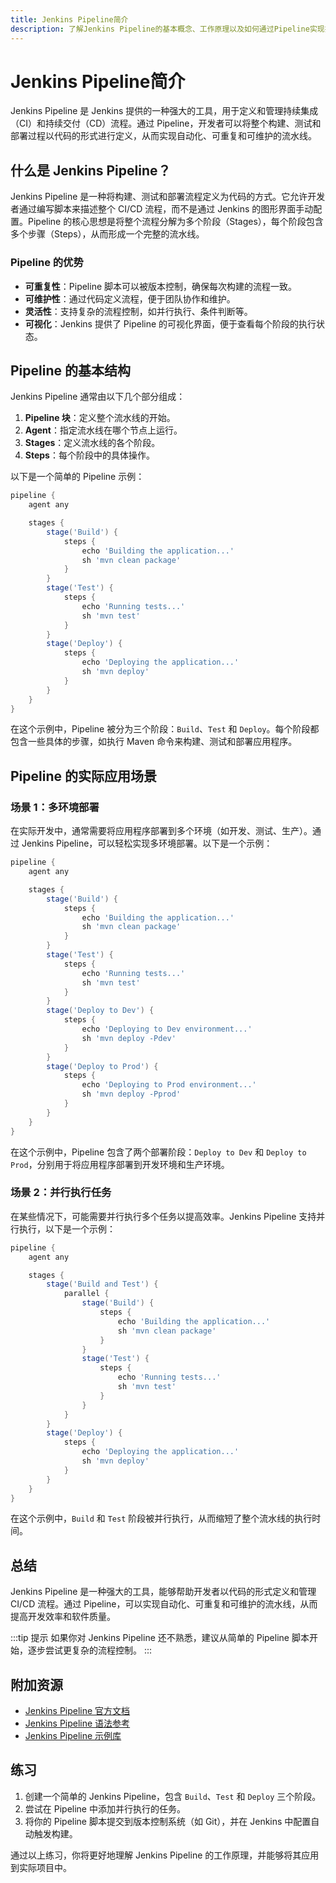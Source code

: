 ```yaml
---
title: Jenkins Pipeline简介
description: 了解Jenkins Pipeline的基本概念、工作原理以及如何通过Pipeline实现持续集成和持续交付。
---
```


# Jenkins Pipeline简介

Jenkins Pipeline 是 Jenkins 提供的一种强大的工具，用于定义和管理持续集成（CI）和持续交付（CD）流程。通过 Pipeline，开发者可以将整个构建、测试和部署过程以代码的形式进行定义，从而实现自动化、可重复和可维护的流水线。

## 什么是 Jenkins Pipeline？

Jenkins Pipeline 是一种将构建、测试和部署流程定义为代码的方式。它允许开发者通过编写脚本来描述整个 CI/CD 流程，而不是通过 Jenkins 的图形界面手动配置。Pipeline 的核心思想是将整个流程分解为多个阶段（Stages），每个阶段包含多个步骤（Steps），从而形成一个完整的流水线。

### Pipeline 的优势

- **可重复性**：Pipeline 脚本可以被版本控制，确保每次构建的流程一致。
- **可维护性**：通过代码定义流程，便于团队协作和维护。
- **灵活性**：支持复杂的流程控制，如并行执行、条件判断等。
- **可视化**：Jenkins 提供了 Pipeline 的可视化界面，便于查看每个阶段的执行状态。

## Pipeline 的基本结构

Jenkins Pipeline 通常由以下几个部分组成：

1. **Pipeline 块**：定义整个流水线的开始。
2. **Agent**：指定流水线在哪个节点上运行。
3. **Stages**：定义流水线的各个阶段。
4. **Steps**：每个阶段中的具体操作。

以下是一个简单的 Pipeline 示例：

```groovy
pipeline {
    agent any

    stages {
        stage('Build') {
            steps {
                echo 'Building the application...'
                sh 'mvn clean package'
            }
        }
        stage('Test') {
            steps {
                echo 'Running tests...'
                sh 'mvn test'
            }
        }
        stage('Deploy') {
            steps {
                echo 'Deploying the application...'
                sh 'mvn deploy'
            }
        }
    }
}
```

在这个示例中，Pipeline 被分为三个阶段：`Build`、`Test` 和 `Deploy`。每个阶段都包含一些具体的步骤，如执行 Maven 命令来构建、测试和部署应用程序。

## Pipeline 的实际应用场景

### 场景 1：多环境部署

在实际开发中，通常需要将应用程序部署到多个环境（如开发、测试、生产）。通过 Jenkins Pipeline，可以轻松实现多环境部署。以下是一个示例：

```groovy
pipeline {
    agent any

    stages {
        stage('Build') {
            steps {
                echo 'Building the application...'
                sh 'mvn clean package'
            }
        }
        stage('Test') {
            steps {
                echo 'Running tests...'
                sh 'mvn test'
            }
        }
        stage('Deploy to Dev') {
            steps {
                echo 'Deploying to Dev environment...'
                sh 'mvn deploy -Pdev'
            }
        }
        stage('Deploy to Prod') {
            steps {
                echo 'Deploying to Prod environment...'
                sh 'mvn deploy -Pprod'
            }
        }
    }
}
```

在这个示例中，Pipeline 包含了两个部署阶段：`Deploy to Dev` 和 `Deploy to Prod`，分别用于将应用程序部署到开发环境和生产环境。

### 场景 2：并行执行任务

在某些情况下，可能需要并行执行多个任务以提高效率。Jenkins Pipeline 支持并行执行，以下是一个示例：

```groovy
pipeline {
    agent any

    stages {
        stage('Build and Test') {
            parallel {
                stage('Build') {
                    steps {
                        echo 'Building the application...'
                        sh 'mvn clean package'
                    }
                }
                stage('Test') {
                    steps {
                        echo 'Running tests...'
                        sh 'mvn test'
                    }
                }
            }
        }
        stage('Deploy') {
            steps {
                echo 'Deploying the application...'
                sh 'mvn deploy'
            }
        }
    }
}
```

在这个示例中，`Build` 和 `Test` 阶段被并行执行，从而缩短了整个流水线的执行时间。

## 总结

Jenkins Pipeline 是一种强大的工具，能够帮助开发者以代码的形式定义和管理 CI/CD 流程。通过 Pipeline，可以实现自动化、可重复和可维护的流水线，从而提高开发效率和软件质量。

:::tip 提示
如果你对 Jenkins Pipeline 还不熟悉，建议从简单的 Pipeline 脚本开始，逐步尝试更复杂的流程控制。
:::

## 附加资源

- [Jenkins Pipeline 官方文档](https://www.jenkins.io/doc/book/pipeline/)
- [Jenkins Pipeline 语法参考](https://www.jenkins.io/doc/book/pipeline/syntax/)
- [Jenkins Pipeline 示例库](https://github.com/jenkinsci/pipeline-examples)

## 练习

1. 创建一个简单的 Jenkins Pipeline，包含 `Build`、`Test` 和 `Deploy` 三个阶段。
2. 尝试在 Pipeline 中添加并行执行的任务。
3. 将你的 Pipeline 脚本提交到版本控制系统（如 Git），并在 Jenkins 中配置自动触发构建。

通过以上练习，你将更好地理解 Jenkins Pipeline 的工作原理，并能够将其应用到实际项目中。